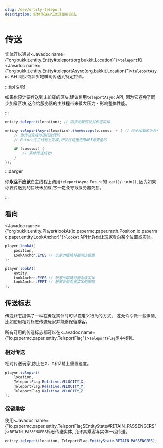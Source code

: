 ```yaml
---
slug: /dev/entity-teleport
description: 实体传送API及其使用方法。
---
```


# 传送

实体可以通过<Javadoc name={"org.bukkit.entity.Entity#teleport(org.bukkit.Location)"}>`teleport`</Javadoc>和
<Javadoc name={"org.bukkit.entity.Entity#teleportAsync(org.bukkit.Location)"}>`teleportAsync`</Javadoc> API
同步或异步地瞬间传送到特定位置。

:::tip[性能]

如果你预计要传送到未加载的区块,建议使用`teleportAsync` API,
因为它避免了同步加载区块,这会给服务器的主线程带来很大压力 - 
影响整体性能。

:::

```java
entity.teleport(location); // 同步加载区块并传送实体

entity.teleportAsync(location).thenAccept(success -> { // 异步加载区块并传送实体
    // 当传送完成时运行此代码
    // Future在主线程上完成,所以在这里使用API是安全的

    if (success) {
        // 实体传送成功!
    }
});
```

:::danger

你**永远不应该**在主线程上调用`teleportAsync` `Future`的`.get()`/`.join()`,
因为如果你要传送到的区块未加载,它**一定会**导致服务器死锁。

:::

## 看向

<Javadoc name={"org.bukkit.entity.Player#lookAt(io.papermc.paper.math.Position,io.papermc.paper.entity.LookAnchor)"}>`lookAt`</Javadoc>
API允许你让玩家看向某个位置或实体。

```java
player.lookAt(
    position,
    LookAnchor.EYES // 玩家的眼睛将面向该位置
);

player.lookAt(
    entity,
    LookAnchor.EYES // 玩家的眼睛将面向该实体
    LookAnchor.FEET // 玩家将面向该实体的脚部
);
```

## 传送标志

传送标志提供了一种在传送实体时可以自定义行为的方式。
这允许你做一些事情,比如使用相对标志传送玩家并能够保留乘客。

所有可用的传送标志都可以在<Javadoc name={"io.papermc.paper.entity.TeleportFlag"}>`TeleportFlag`</Javadoc>类中找到。

### 相对传送

相对传送玩家,防止在X、Y和Z轴上重置速度。

```java
player.teleport(
    location,
    TeleportFlag.Relative.VELOCITY_X,
    TeleportFlag.Relative.VELOCITY_Y,
    TeleportFlag.Relative.VELOCITY_Z
);
```

### 保留乘客

使用<Javadoc name={"io.papermc.paper.entity.TeleportFlag$EntityState#RETAIN_PASSENGERS"}>`RETAIN_PASSENGERS`</Javadoc>标志传送实体,
允许其乘客与实体一起传送。

```java
entity.teleport(location, TeleportFlag.EntityState.RETAIN_PASSENGERS);
```
